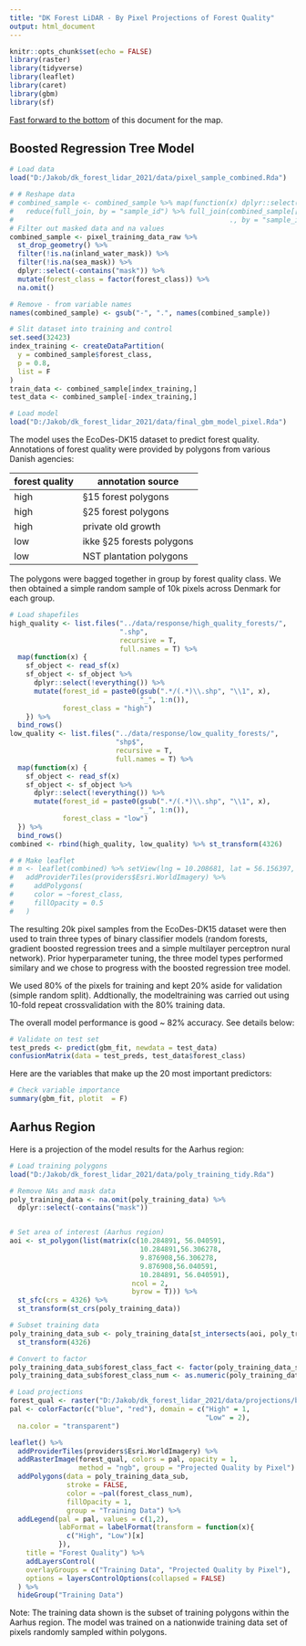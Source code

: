 ```yaml
---
title: "DK Forest LiDAR - By Pixel Projections of Forest Quality"
output: html_document
---
```


```r
knitr::opts_chunk$set(echo = FALSE)
library(raster)
library(tidyverse)
library(leaflet)
library(caret)
library(gbm)
library(sf)
```


[Fast forward to the bottom](#aarhus-region) of this document for the map. 

## Boosted Regression Tree Model
```r
# Load data
load("D:/Jakob/dk_forest_lidar_2021/data/pixel_sample_combined.Rda")

# # Reshape data 
# combined_sample <- combined_sample %>% map(function(x) dplyr::select(x, -forest_class)) %>%
#   reduce(full_join, by = "sample_id") %>% full_join(combined_sample[[1]][,1:2], 
#                                                     ., by = "sample_id")
# Filter out masked data and na values   
combined_sample <- pixel_training_data_raw %>% 
  st_drop_geometry() %>%
  filter(!is.na(inland_water_mask)) %>%
  filter(!is.na(sea_mask)) %>%
  dplyr::select(-contains("mask")) %>%
  mutate(forest_class = factor(forest_class)) %>%
  na.omit()

# Remove - from variable names
names(combined_sample) <- gsub("-", ".", names(combined_sample))

# Slit dataset into training and control
set.seed(32423)
index_training <- createDataPartition(
  y = combined_sample$forest_class,
  p = 0.8,
  list = F
)
train_data <- combined_sample[index_training,]
test_data <- combined_sample[-index_training,]

# Load model 
load("D:/Jakob/dk_forest_lidar_2021/data/final_gbm_model_pixel.Rda")
```

The model uses the EcoDes-DK15 dataset to predict forest quality. Annotations of forest quality were provided by polygons from various Danish agencies:

| forest quality | annotation source |
| --- | --- |
| high | §15 forest polygons |
| high | §25 forest polygons |
| high | private old growth |
| low | ikke §25 forests polygons |
| low | NST plantation polygons |

The polygons were bagged together in group by forest quality class. We then obtained a simple random sample of 10k pixels across Denmark for each group. 

``` r
# Load shapefiles
high_quality <- list.files("../data/response/high_quality_forests/", 
                           ".shp", 
                           recursive = T,
                           full.names = T) %>%
  map(function(x) {
    sf_object <- read_sf(x)
    sf_object <- sf_object %>%
      dplyr::select(!everything()) %>%
      mutate(forest_id = paste0(gsub(".*/(.*)\\.shp", "\\1", x),
                                "_", 1:n()),
             forest_class = "high")
    }) %>%
  bind_rows() 
low_quality <- list.files("../data/response/low_quality_forests/", 
                          "shp$", 
                          recursive = T,
                          full.names = T) %>%
  map(function(x) {
    sf_object <- read_sf(x)
    sf_object <- sf_object %>%
      dplyr::select(!everything()) %>%
      mutate(forest_id = paste0(gsub(".*/(.*)\\.shp", "\\1", x),
                                "_", 1:n()),
             forest_class = "low")
  }) %>%
  bind_rows() 
combined <- rbind(high_quality, low_quality) %>% st_transform(4326)

# # Make leaflet
# m <- leaflet(combined) %>% setView(lng = 10.208681, lat = 56.156397, zoom = 10) %>% 
#   addProviderTiles(providers$Esri.WorldImagery) %>%
#     addPolygons(
#     color = ~forest_class,
#     fillOpacity = 0.5
#   )

```

The resulting 20k pixel samples from the EcoDes-DK15
dataset were then used to train three types of binary classifier models (random forests, gradient boosted regression trees and a simple multilayer perceptron nural network). Prior hyperparameter tuning,
the three model types performed similary and we chose to progress with the boosted regression tree model.

We used 80% of the pixels for training and kept 20% aside for validation (simple random split). Addtionally, the modeltraining was carried out using 10-fold repeat crossvalidation with the 80% training data. 

The overall model performance is good ~ 82% accuracy. See details below:

``` r
# Validate on test set
test_preds <- predict(gbm_fit, newdata = test_data)
confusionMatrix(data = test_preds, test_data$forest_class)
```

Here are the variables that make up the 20 most important predictors:
``` r
# Check variable importance
summary(gbm_fit, plotit  = F)
```

## Aarhus Region {#aarhus-region}
Here is a projection of the model results for the Aarhus region:

``` r
# Load training polygons
load("D:/Jakob/dk_forest_lidar_2021/data/poly_training_tidy.Rda")

# Remove NAs and mask data
poly_training_data <- na.omit(poly_training_data) %>%
  dplyr::select(-contains("mask"))


# Set area of interest (Aarhus region)
aoi <- st_polygon(list(matrix(c(10.284891, 56.040591, 
                                10.284891,56.306278,
                                9.876908,56.306278,
                                9.876908,56.040591,
                                10.284891, 56.040591), 
                              ncol = 2,
                              byrow = T))) %>%
  st_sfc(crs = 4326) %>% 
  st_transform(st_crs(poly_training_data))

# Subset training data
poly_training_data_sub <- poly_training_data[st_intersects(aoi, poly_training_data)[[1]],] %>%
  st_transform(4326) 

# Convert to factor
poly_training_data_sub$forest_class_fact <- factor(poly_training_data_sub$forest_class)
poly_training_data_sub$forest_class_num <- as.numeric(poly_training_data_sub$forest_class_fact)

# Load projections
forest_qual <- raster("D:/Jakob/dk_forest_lidar_2021/data/projections/by_pixel/forest_quality_by_pixel.vrt")
pal <- colorFactor(c("blue", "red"), domain = c("High" = 1,
                                                "Low" = 2),
  na.color = "transparent")

leaflet() %>% 
  addProviderTiles(providers$Esri.WorldImagery) %>%
  addRasterImage(forest_qual, colors = pal, opacity = 1,
                 method = "ngb", group = "Projected Quality by Pixel") %>%
  addPolygons(data = poly_training_data_sub,
              stroke = FALSE,
              color = ~pal(forest_class_num),
              fillOpacity = 1,
              group = "Training Data") %>%
  addLegend(pal = pal, values = c(1,2),
            labFormat = labelFormat(transform = function(x){
              c("High", "Low")[x]
            }),
    title = "Forest Quality") %>%
    addLayersControl(
    overlayGroups = c("Training Data", "Projected Quality by Pixel"),
    options = layersControlOptions(collapsed = FALSE)
  ) %>% 
  hideGroup("Training Data")
```
Note: The training data shown is the subset of training polygons within the 
Aarhus region. The model was trained on a nationwide training data set of pixels
randomly sampled within polygons. 

